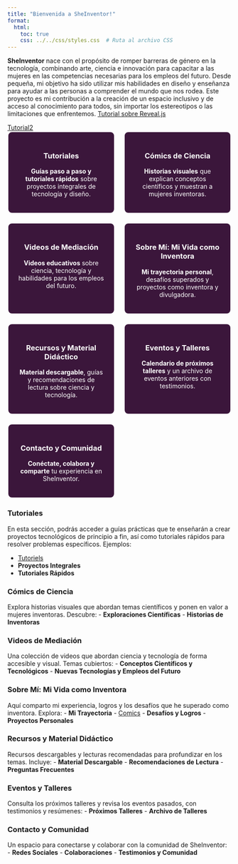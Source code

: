 ```yaml
---
title: "Bienvenida a SheInventor!"
format: 
  html: 
    toc: true
    css: ../../css/styles.css  # Ruta al archivo CSS
---
```



**SheInventor** nace con el propósito de romper barreras de género en la tecnología, combinando arte, ciencia e innovación para capacitar a las mujeres en las competencias necesarias para los empleos del futuro. Desde pequeña, mi objetivo ha sido utilizar mis habilidades en diseño y enseñanza para ayudar a las personas a comprender el mundo que nos rodea. Este proyecto es mi contribución a la creación de un espacio inclusivo y de acceso al conocimiento para todos, sin importar los estereotipos o las limitaciones que enfrentemos.
[Tutorial sobre Reveal.js](tutorials/tutorial.html)

[Tutorial2 ](tutorials/tutorial4.qmd)
<div class="grid-container">

<div class="grid-item">

### [Tutoriales](#tutoriales)
**Guías paso a paso y tutoriales rápidos** sobre proyectos integrales de tecnología y diseño.

</div>

<div class="grid-item">

### [Cómics de Ciencia](#comics-de-ciencia)
**Historias visuales** que explican conceptos científicos y muestran a mujeres inventoras.

</div>

<div class="grid-item">

### [Videos de Mediación](#videos-de-mediacion)
**Videos educativos** sobre ciencia, tecnología y habilidades para los empleos del futuro.

</div>

<div class="grid-item">

### [Sobre Mí: Mi Vida como Inventora](#sobre-mi)
**Mi trayectoria personal**, desafíos superados y proyectos como inventora y divulgadora.

</div>

<div class="grid-item">

### [Recursos y Material Didáctico](#recursos-y-material-didactico)
**Material descargable**, guías y recomendaciones de lectura sobre ciencia y tecnología.

</div>

<div class="grid-item">

### [Eventos y Talleres](#eventos-y-talleres)
**Calendario de próximos talleres** y un archivo de eventos anteriores con testimonios.

</div>

<div class="grid-item">

### [Contacto y Comunidad](#contacto-y-comunidad)
**Conéctate, colabora y comparte** tu experiencia en SheInventor.

</div>

</div>

### <a id="tutoriales"></a>Tutoriales
En esta sección, podrás acceder a guías prácticas que te enseñarán a crear proyectos tecnológicos de principio a fin, así como tutoriales rápidos para resolver problemas específicos. Ejemplos:

- [Tutoriels](tutorials/index.qmd) 
- **Proyectos Integrales**
- **Tutoriales Rápidos**

### <a id="comics-de-ciencia"></a>Cómics de Ciencia
Explora historias visuales que abordan temas científicos y ponen en valor a mujeres inventoras. Descubre:
- **Exploraciones Científicas**
- **Historias de Inventoras**

### <a id="videos-de-mediacion"></a>Videos de Mediación
Una colección de videos que abordan ciencia y tecnología de forma accesible y visual. Temas cubiertos:
- **Conceptos Científicos y Tecnológicos**
- **Nuevas Tecnologías y Empleos del Futuro**

### <a id="sobre-mi"></a>Sobre Mí: Mi Vida como Inventora
Aquí comparto mi experiencia, logros y los desafíos que he superado como inventora. Explora:
- **Mi Trayectoria** 
- [Comics](comics/index.qmd)
- **Desafíos y Logros**
- **Proyectos Personales**

### <a id="recursos-y-material-didactico"></a>Recursos y Material Didáctico
Recursos descargables y lecturas recomendadas para profundizar en los temas. Incluye:
- **Material Descargable**
- **Recomendaciones de Lectura**
- **Preguntas Frecuentes**

### <a id="eventos-y-talleres"></a>Eventos y Talleres
Consulta los próximos talleres y revisa los eventos pasados, con testimonios y resúmenes:
- **Próximos Talleres**
- **Archivo de Talleres**

### <a id="contacto-y-comunidad"></a>Contacto y Comunidad
Un espacio para conectarse y colaborar con la comunidad de SheInventor:
- **Redes Sociales**
- **Colaboraciones**
- **Testimonios y Comunidad**

<style>
.grid-container {
  display: grid;
  grid-template-columns: repeat(auto-fit, minmax(200px, 1fr));
  gap: 20px;
}
.grid-item {
  padding: 20px;
  background-color: #3B163B;
  border: 2px solid #FFFFFF;
  border-radius: 10px;
  text-align: center;
  color: #FFFFFF; /* Texto en blanco por defecto */
}

.grid-item h2, .grid-item h3, .grid-item p, .grid-item a {
  color: #FFFFFF !important; /* Forzar el color blanco en todos los títulos, párrafos y enlaces */
}

.grid-item h2 a, .grid-item h3 a {
  text-decoration: none;
  color: #FFFFFF !important; /* Forzar el color blanco en los enlaces de títulos */
}

.grid-item h2 a:hover, .grid-item h3 a:hover {
  color: #FFFFFF; /* Mantener el color blanco en hover */
}
</style>